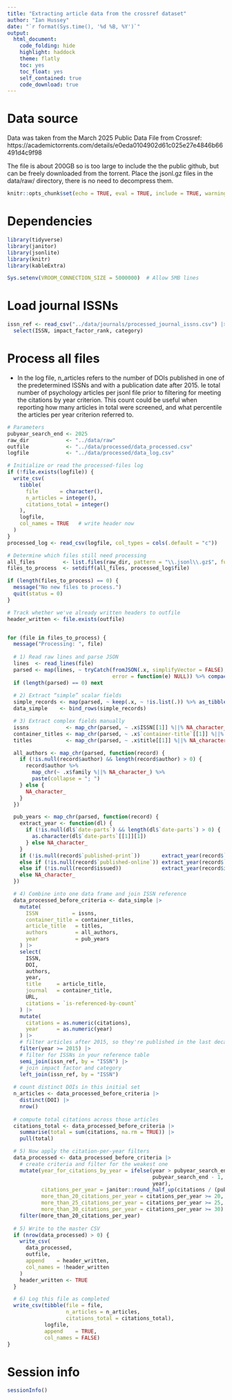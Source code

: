 ```yaml
---
title: "Extracting article data from the crossref dataset"
author: "Ian Hussey"
date: "`r format(Sys.time(), '%d %B, %Y')`"
output:
  html_document:
    code_folding: hide
    highlight: haddock
    theme: flatly
    toc: yes
    toc_float: yes
    self_contained: true
    code_download: true
---
```


# Data source

Data was taken from the March 2025 Public Data File from Crossref: https://academictorrents.com/details/e0eda0104902d61c025e27e4846b66491d4c9f98 

The file is about 200GB so is too large to include the the public github, but can be freely downloaded from the torrent. Place the jsonl.gz files in the data/raw/ directory, there is no need to decompress them.

```r
knitr::opts_chunk$set(echo = TRUE, eval = TRUE, include = TRUE, warning = FALSE, message = FALSE)
```

# Dependencies

```r

library(tidyverse)
library(janitor)
library(jsonlite)
library(knitr)
library(kableExtra)

Sys.setenv(VROOM_CONNECTION_SIZE = 5000000)  # Allow 5MB lines

```

# Load journal ISSNs

```r

issn_ref <- read_csv("../data/journals/processed_journal_issns.csv") |>
  select(ISSN, impact_factor_rank, category)

```

# Process all files

- In the log file, n_articles refers to the number of DOIs published in one of the predetermined ISSNs and with a publication date after 2015. Ie total number of psychology articles per jsonl file prior to filtering for meeting the citations by year criterion. This count could be useful when reporting how many articles in total were screened, and what percentile the articles per year criterion referred to.  

```r

# Parameters
pubyear_search_end <- 2025
raw_dir            <- "../data/raw"
outfile            <- "../data/processed/data_processed.csv"
logfile            <- "../data/processed/data_log.csv"

# Initialize or read the processed‐files log
if (!file.exists(logfile)) {
  write_csv(
    tibble(
      file       = character(),
      n_articles = integer(),
      citations_total = integer()
    ),
    logfile,
    col_names = TRUE   # write header now
  )
}
processed_log <- read_csv(logfile, col_types = cols(.default = "c"))

# Determine which files still need processing
all_files         <- list.files(raw_dir, pattern = "\\.jsonl\\.gz$", full.names = TRUE)
files_to_process  <- setdiff(all_files, processed_log$file)

if (length(files_to_process) == 0) {
  message("No new files to process.")
  quit(status = 0)
}

# Track whether we've already written headers to outfile
header_written <- file.exists(outfile)


for (file in files_to_process) {
  message("Processing: ", file)
  
  # 1) Read raw lines and parse JSON
  lines  <- read_lines(file)
  parsed <- map(lines, ~ tryCatch(fromJSON(.x, simplifyVector = FALSE),
                                  error = function(e) NULL)) %>% compact()
  if (length(parsed) == 0) next
  
  # 2) Extract “simple” scalar fields
  simple_records <- map(parsed, ~ keep(.x, ~ !is.list(.)) %>% as_tibble())
  data_simple    <- bind_rows(simple_records)

  # 3) Extract complex fields manually
  issns            <- map_chr(parsed, ~ .x$ISSN[[1]] %||% NA_character_)
  container_titles <- map_chr(parsed, ~ .x$`container-title`[[1]] %||% NA_character_)
  titles           <- map_chr(parsed, ~ .x$title[[1]] %||% NA_character_)

  all_authors <- map_chr(parsed, function(record) {
    if (!is.null(record$author) && length(record$author) > 0) {
      record$author %>%
        map_chr(~ .x$family %||% NA_character_) %>%
        paste(collapse = "; ")
    } else {
      NA_character_
    }
  })

  pub_years <- map_chr(parsed, function(record) {
    extract_year <- function(dl) {
      if (!is.null(dl$`date-parts`) && length(dl$`date-parts`) > 0) {
        as.character(dl$`date-parts`[[1]][1])
      } else NA_character_
    }
    if (!is.null(record$`published-print`))       extract_year(record$`published-print`)
    else if (!is.null(record$`published-online`)) extract_year(record$`published-online`)
    else if (!is.null(record$issued))             extract_year(record$issued)
    else NA_character_
  })

  # 4) Combine into one data frame and join ISSN reference
  data_processed_before_criteria <- data_simple |>
    mutate(
      ISSN           = issns,
      container_title = container_titles,
      article_title   = titles,
      authors         = all_authors,
      year            = pub_years
    ) |>
    select(
      ISSN,
      DOI,
      authors,
      year,
      title     = article_title,
      journal   = container_title,
      URL,
      citations = `is-referenced-by-count`
    ) |>
    mutate(
      citations = as.numeric(citations),
      year      = as.numeric(year)
    ) |>
    # filter articles after 2015, so they're published in the last decade
    filter(year >= 2015) |>
    # filter for ISSNs in your reference table
    semi_join(issn_ref, by = "ISSN") |>
    # join impact factor and category
    left_join(issn_ref, by = "ISSN") 
  
  # count distinct DOIs in this initial set 
  n_articles <- data_processed_before_criteria |>
    distinct(DOI) |>
    nrow()
  
  # compute total citations across those articles
  citations_total <- data_processed_before_criteria |>
    summarise(total = sum(citations, na.rm = TRUE)) |>
    pull(total)

  # 5) Now apply the citation‐per‐year filters
  data_processed <- data_processed_before_criteria |>
    # create criteria and filter for the weakest one
    mutate(year_for_citations_by_year = ifelse(year > pubyear_search_end - 1,
                                               pubyear_search_end - 1,
                                               year),
           citations_per_year = janitor::round_half_up(citations / (pubyear_search_end - year_for_citations_by_year), 2),
           more_than_20_citations_per_year = citations_per_year >= 20,
           more_than_25_citations_per_year = citations_per_year >= 25,
           more_than_30_citations_per_year = citations_per_year >= 30) |>
    filter(more_than_20_citations_per_year)
  
  # 5) Write to the master CSV
  if (nrow(data_processed) > 0) {
    write_csv(
      data_processed,
      outfile,
      append    = header_written,
      col_names = !header_written
    )
    header_written <- TRUE
  }

  # 6) Log this file as completed
  write_csv(tibble(file = file, 
                   n_articles = n_articles,
                   citations_total = citations_total),
            logfile,
            append    = TRUE,
            col_names = FALSE)
}

```

# Session info

```r

sessionInfo()

```

